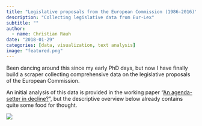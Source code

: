 ```yaml
---
title: "Legislative proposals from the European Commission (1986-2016)"
description: "Collecting legislative data from Eur-Lex"
subtitle: ""
author: 
  - name: Christian Rauh
date: "2018-01-29"
categories: [data, visualization, text analysis]
image: "featured.png"
---
```


Been dancing around this since my early PhD days, but now I have finally build a scraper collecting comprehensive data on the legislative proposals of the European Commission. 

An initial analysis of this data is provided in the working paper "[An agenda-setter in decline?](https://www.researchgate.net/publication/325828650_An_agenda-setter_in_decline_Legislative_activity_of_the_European_Commission_1985-2016)", but the descriptive overview below already contains quite some food for thought.
<br>

![](overview.png)


